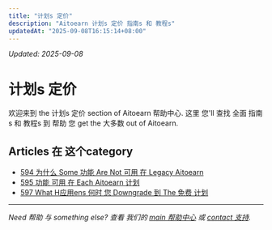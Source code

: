 ```yaml
---
title: "计划s 定价"
description: "Aitoearn 计划s 定价 指南s 和 教程s"
updatedAt: "2025-09-08T16:15:14+08:00"
---
```

<!-- UPDATED_AT -->
_Updated: 2025-09-08_

# 计划s 定价

欢迎来到 the 计划s 定价 section of Aitoearn 帮助中心. 这里 您'll 查找 全面 指南s 和 教程s 到 帮助 您 get the 大多数 out of Aitoearn.

## Articles 在 这个category

- [594 为什么 Some 功能 Are Not 可用 在 Legacy Aitoearn](594-为什么-some-功能-are-not-可用-在-legacy-aitoearn)
- [595 功能 可用 在 Each Aitoearn 计划](595-功能-可用-在-each-aitoearn-计划)
- [597 What H应用ens 何时 您 Downgrade 到 The 免费 计划](597-what-h应用ens-何时-您-downgrade-到-the-免费-计划)

---

*Need 帮助 与 something else? 查看 我们的 [main 帮助中心](/en/帮助-中心) 或 [contact 支持](mailto:hello@aitoearn.com).*
